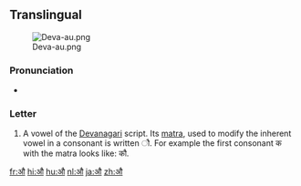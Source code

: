 {{Devanagari character info|hex=914|name=DEVANAGARI LETTER AU}}
==Translingual==
[[File:Deva-au.png|thumb]]

===Pronunciation===
* {{IPA|/ɔː/|/aʊ/|/əʊ/|lang=mul}}

===Letter===
{{mul-deva|au}}

# A vowel of the [[Devanagari]] script.  Its [[matra]], used to modify the inherent vowel in a consonant is written &#x094C;.  For example the first consonant क with the matra looks like: कौ.

[[fr:औ]]
[[hi:औ]]
[[hu:औ]]
[[nl:औ]]
[[ja:औ]]
[[zh:औ]]